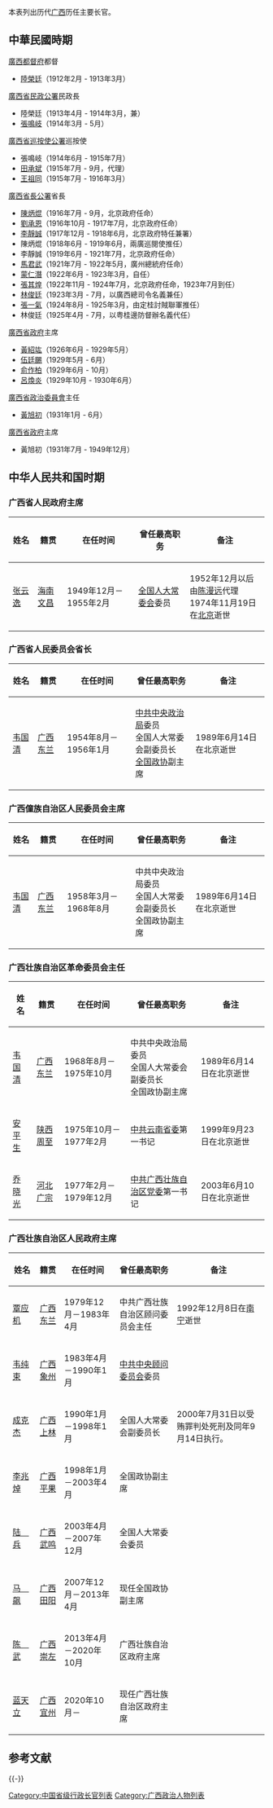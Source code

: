 本表列出历代[[广西|广西]]历任主要长官。

{{Dynamic list}}
==中華民國時期==
{{see also|中華民國北京政府時期廣西省職官列表|中華民國南京國民政府時期廣西省職官列表}}
; [[廣西都督府|廣西都督府]]都督
*[[陸榮廷|陸榮廷]]（1912年2月 - 1913年3月）
; [[廣西省民政公署|廣西省民政公署]]民政長
*陸榮廷（1913年4月 - 1914年3月，兼）
*[[張鳴岐|張鳴岐]]（1914年3月 - 5月）
; [[廣西省巡按使公署|廣西省巡按使公署]]巡按使
*張鳴岐（1914年6月 - 1915年7月）
*[[田承斌|田承斌]]（1915年7月 - 9月，代理）
*[[王祖同|王祖同]]（1915年7月 - 1916年3月）
; [[廣西省長公署|廣西省長公署]]省長
*[[陳炳焜|陳炳焜]]（1916年7月 - 9月，北京政府任命）
*[[劉承恩|劉承恩]]（1916年10月 - 1917年7月，北京政府任命）
*[[李靜誠|李靜誠]]（1917年12月 - 1918年6月，北京政府特任兼署）
*陳炳焜（1918年6月 - 1919年6月，兩廣巡閱使推任）
*李靜誠（1919年6月 - 1921年7月，北京政府任命）
*[[馬君武|馬君武]]（1921年7月 - 1922年5月，廣州總統府任命）
*[[蒙仁潛|蒙仁潛]]（1922年6月 - 1923年3月，自任）
*[[張其煌|張其煌]]（1922年11月 - 1924年7月，北京政府任命，1923年7月到任）
*[[林俊廷|林俊廷]]（1923年3月 - 7月，以廣西總司令名義兼任）
*[[張一氣|張一氣]]（1924年8月 - 1925年3月，由定桂討賊聯軍推任）
*林俊廷（1925年4月 - 7月，以粤桂邊防督辦名義代任）
; [[廣西省政府|廣西省政府]]主席
*[[黃紹竑|黃紹竑]]（1926年6月 - 1929年5月）
*[[伍廷颺|伍廷颺]]（1929年5月 - 6月）
*[[俞作柏|俞作柏]]（1929年6月 - 10月）
*[[呂煥炎|呂煥炎]]（1929年10月 - 1930年6月）
; [[廣西省政治委員會|廣西省政治委員會]]主任
*[[黃旭初|黃旭初]]（1931年1月 - 6月）
; [[廣西省政府|廣西省政府]]主席
*黃旭初（1931年7月 - 1949年12月）

==中华人民共和国时期==
===广西省人民政府主席===
{| border="0" cellpadding="3px" style="border: 1px solid #999; background-color:#ffffff;"
|-align="center" style="background-color: #cccccc;"
! 姓名
! 籍贯
! 在任时间
! 曾任最高职务
! 备注
|-----
| [[张云逸|张云逸]]
| [[海南|海南]][[文昌|文昌]]
| 1949年12月－1955年2月
| [[全国人大常委会|全国人大常委会]]委员
| 1952年12月以后由[[陈漫远|陈漫远]]代理<br>1974年11月19日在[[北京|北京]]逝世
|}

===广西省人民委员会省长===
{| border="0" cellpadding="3px" style="border: 1px solid #999; background-color:#ffffff;"
|-align="center" style="background-color: #cccccc;"
! 姓名
! 籍贯
! 在任时间
! 曾任最高职务
! 备注
|-----
| [[韦国清|韦国清]]
| [[广西|广西]][[东兰|东兰]]
| 1954年8月－1956年1月
| [[中共中央政治局|中共中央政治局]]委员<br>全国人大常委会副委员长<br>[[全国政协|全国政协]]副主席
| 1989年6月14日在北京逝世
|}

=== 广西僮族自治区人民委员会主席 ===
{| border="0" cellpadding="3px" style="border: 1px solid #999; background-color:#ffffff;"
|-align="center" style="background-color: #cccccc;"
! 姓名
! 籍贯
! 在任时间
! 曾任最高职务
! 备注
|-----
| [[韦国清|韦国清]]
| [[广西|广西]][[东兰|东兰]]
| 1958年3月－1968年8月
| 中共中央政治局委员<br>全国人大常委会副委员长<br>全国政协副主席
| 1989年6月14日在北京逝世
|}

===广西壮族自治区革命委员会主任===
{| border="0" cellpadding="3px" style="border: 1px solid #999; background-color:#ffffff;"
|-align="center" style="background-color: #cccccc;"
! 姓名
! 籍贯
! 在任时间
! 曾任最高职务
! 备注
|-----
| [[韦国清|韦国清]]
| [[广西|广西]][[东兰|东兰]]
| 1968年8月－1975年10月
| 中共中央政治局委员<br>全国人大常委会副委员长<br>全国政协副主席
| 1989年6月14日在北京逝世
|-----
| [[安平生|安平生]]
| [[陕西|陕西]][[周至|周至]]
| 1975年10月－1977年2月
| [[中共云南省委|中共云南省委]]第一书记
| 1999年9月23日在北京逝世
|-----
| [[乔晓光|乔晓光]]
| [[河北|河北]][[广宗|广宗]]
| 1977年2月－1979年12月
| [[中共广西壮族自治区党委|中共广西壮族自治区党委]]第一书记
| 2003年6月10日在北京逝世
|}

===广西壮族自治区人民政府主席===
{| border="0" cellpadding="3px" style="border: 1px solid #999; background-color:#ffffff;"
|-align="center" style="background-color: #cccccc;"
! 姓名
! 籍贯
! 在任时间
! 曾任最高职务
! 备注
|-----
| [[覃应机|覃应机]]
| [[广西|广西]][[东兰|东兰]]
| 1979年12月－1983年4月
| 中共广西壮族自治区顾问委员会主任
| 1992年12月8日在[[南宁|南宁]]逝世
|-----
| [[韦纯束|韦纯束]]
| [[广西|广西]][[象州|象州]]
| 1983年4月－1990年1月
| [[中共中央顾问委员会|中共中央顾问委员会]]委员
| 
|-----
| [[成克杰|成克杰]]
| [[广西|广西]][[上林县|上林]]
| 1990年1月－1998年1月
| 全国人大常委会副委员长
| 2000年7月31日以受贿罪判处死刑及同年9月14日执行。
|-----
| [[李兆焯|李兆焯]]
| [[广西|广西]][[平果|平果]]
| 1998年1月－2003年4月
| 全国政协副主席
| 
|-----
| [[陆兵_(1944年)|陆　兵]]
| [[广西|广西]][[武鸣|武鸣]]
| 2003年4月－2007年12月
| 全国人大常委会委员
| 
|-----
| [[马飙|马　飙]]
| [[广西|广西]][[田阳|田阳]]
| 2007年12月－2013年4月
| 现任全国政协副主席
| 
|-----
| [[陈武_(政治人物)|陈　武]]
| [[广西|广西]][[崇左|崇左]]
| 2013年4月－2020年10月
| 广西壮族自治区政府主席
| 
|-----
| [[蓝天立|蓝天立]]
| [[广西|广西]][[宜州|宜州]]
| 2020年10月－
| 现任广西壮族自治区政府主席
| 
|}

==参考文献==
{{Reflist}}

{{-}}
{{广西行政长官}}
{{中华人民共和国省级行政区行政主官}}
{{中华人民共和国广西壮族自治区正职领导人|nocat}}

[[Category:中国省级行政长官列表|Category:中国省级行政长官列表]]
[[Category:广西政治人物列表|Category:广西政治人物列表]]